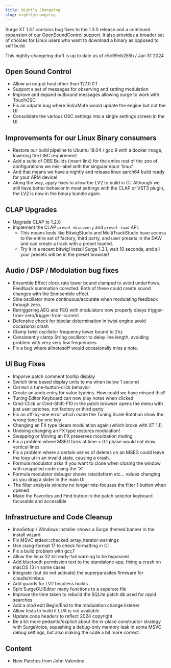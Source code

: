 ```yaml
---
title: Nightly Changelog
slug: nightlychangelog
---
```


Surge XT 1.3.1 contains bug fixes to the 1.3.0 release and a continued expansion
of our OpenSoundControl support. It also provides a broader set of choices
for Linux users who want to download a binary as opposed to self build.

This nightly changelog draft is up to date as of c5c99eb255b / Jan 31 2024

## Open Sound Control

- Allow an output host other than 127.0.0.1
- Support a set of messages for observing and setting modulation
- Improve and expand outbound messages allowing surge to work with TouchOSC
- Fix an udpate bug where Solo/Mute would update the engine but not the UI
- Consolidate the various OSC settings into a single settings screen in the UI

## Improvements for our Linux Binary consumers

- Restore our build pipeline to Ubuntu 18.04 / gcc 9 with a docker image, lowering the LIBC requirement
- Add a suite of OBS Builds (insert link) for the entire rest of the zoo of configurations we mis-label with
  the singular noun 'linux'
- And that means we have a nightly and release linux aarch64 build ready for your ARM device!
- Along the way, apply fixes to allow the LV2 to build in CI. Although we still have better behavior in
  most settings with the CLAP or VST3 plugin, the LV2 is now in the binary bundle again.

## CLAP Upgrades

- Upgrade CLAP to 1.2.0
- Implement the CLAP `preset-discovery` and `preset-load` API. 
     - This means tools like BitwigStudio and
       MultiTrackStudio have access to the entire set of factory, third party, and user presets in the DAW
       and can create a track with a preset loaded. 
     - Try it in a recent bitwig! Install Surge 1.3.1, wait 10 seconds, and all your presets will be in the
       preset browser!
 
## Audio / DSP / Modulation bug fixes

- Ensemble Effect clock rate lower bound clamped to avoid underflows. Feedback summation
  corected. Both of these could create sound changes with the Enmsemble effect.
- Sine oscillator more continuous/accurate when modulating feedback through zero.
- Retriggering AEG and FEG with modulators now properly obeys trigger-from-zero/trigger-from-current
- Defensive check for bipolar determination in twist engine avoid occasional crash
- Clamp twist oscillator frequency lower bound to 2hz
- Consistently clamp String oscillator to delay line length, avoiding problem with very very low frequencies
- Fix a bug where allnotesoff would occasionally miss a note.

## UI Bug Fixes

- Imporve patch comment tooltip display
- Switch time based display units to ms when below 1 second
- Correct a tune-button-click behavior
- Create an undo entry for value typeins. How could we have missed this!!
- Tuning Editor Keyboard can now play notes when clicked
- Cmd-Click or Cmd-Shift-F10 in the patch browser opens the menu with just user patches, not factory or third party
- Fix an off-by-one error which made the Tuning Scale Rotation show the wrong tone by one key
- Changing an FX type clears modulation again (which broke with XT 1.1)
- Undoing changing an FX type restores modulation!
- Swapping or Moving an FX preserves mouldation muting
- Fix a problem where MSEG ticks at time < 0.1 phase would not draw vertical lines
- Fix a problem where a certain series of deletes on an MSEG could leave the loop ui in an invalid state, causing a crash.
- Formula modulator asks if you want to close when closing the window with unapplied code using the 'X'
- Formula modulator debuger shows rate/deform etc... values changing as you drag a slider in the main UI
- The filter analysis window no longer mis-focuses the filter 1 button when opened
- Make the Favorites and Find button in the patch selector keyboard focusable and accessible

## Infrastructure and Code Cleanup

- InnoSetup / Windows Installer shows a Surge themed banner in the install wizard
- Fix MSVC stdext::checked_array_iterator warnings
- Use clang-format 17 to check formatting in CI
- Fix a build problem with gcc7
- Allow the linux 32 bit early-fail warning to be bypassed
- Add bluetooth permission text to the standalone app, fixing a crash on macOS 13 in some cases
- Integrate (but do not activate) the superparasites firmware for clouds/nimbus
- Add guards for LV2 headless builds
- Split SurgeGUIEditor meny functions to a separate file
- Improve the time taken to rebuild the SQLite patch db used for rapid searches
- Add a mod edit Begin/End to the modulation change listener
- Allow tests to build if LUA is not available
- Update code headers to reflect 2024 copyright
- Be a bit more pedantic/explicit about the in-place constructor strategy with SurgeVoice,
  squashing a debug-only memory leak in some MSVC debug settings, but also making the code
  a bit more correct.


## Content

 - New Patches from John Valentine
